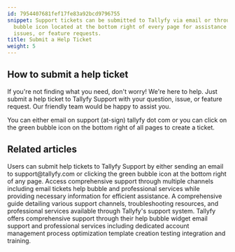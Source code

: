 ```yaml
---
id: 7954407681fef17fe83a92bcd9796755
snippet: Support tickets can be submitted to Tallyfy via email or through the green
  bubble icon located at the bottom right of every page for assistance with questions,
  issues, or feature requests.
title: Submit a Help Ticket
weight: 5
---
```


## How to submit a help ticket

If you're not finding what you need, don't worry! We're here to help. Just submit a help ticket to Tallyfy Support with your question, issue, or feature request. Our friendly team would be happy to assist you.

You can either email on support (at-sign) tallyfy dot com or you can click on the green bubble icon on the bottom right of all pages to create a ticket.


## Related articles
<CardGrid>
<LinkTitleCard header="<b>Support > Submit a Help Ticket</b>" href="/products/pro/miscellaneous/support/how-do-i-submit-a-help-ticket-to-tallyfy/" > Users can submit help tickets to Tallyfy Support by either sending an email to support@tallyfy.com or clicking the green bubble icon at the bottom right of any page. </LinkTitleCard>
<LinkTitleCard header="<b>Miscellaneous > Support</b>" href="/products/pro/miscellaneous/support/" > Access comprehensive support through multiple channels including email tickets help bubble and professional services while providing necessary information for efficient assistance. </LinkTitleCard>
<LinkTitleCard header="<b>Miscellaneous > Support</b>" href="/products/pro/miscellaneous/support/" > A comprehensive guide detailing various support channels, troubleshooting resources, and professional services available through Tallyfy's support system. </LinkTitleCard>
<LinkTitleCard header="<b>Support > Contact Tallyfy support or engage in professional services</b>" href="/products/pro/miscellaneous/support/how-can-i-contact-tallyfys-support-team/" > Tallyfy offers comprehensive support through their help bubble widget email support and professional services including dedicated account management process optimization template creation testing integration and training. </LinkTitleCard>
</CardGrid>